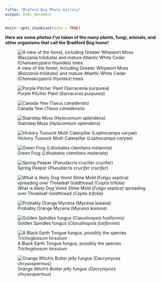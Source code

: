 ```yaml
---
title: "Braford Bog Photo Gallery"
output: html_document
---
```


```r
knitr::opts_chunk$set(echo = TRUE)
```
**Here are some photos I've taken of the many plants, fungi, animals, and other organisms that call the Bradford Bog home!**

![A view of the forest, including Greater Whipwort Moss (*Bazzania trilobata*) and mature Atlantic White Cedar (*Chamaecyparis thyoides*) trees](/Users/reececiampitti/Desktop/BIOL 806/Labs/ReeceCiampittiWebsite/Image/IMG_0139.jpg)


![Purple Pitcher Plant (*Sarracenia purpurea*)](/Users/reececiampitti/Desktop/BIOL 806/Labs/ReeceCiampittiWebsite/Image/S.purpurea.jpg)


![Canada Yew (*Taxus canadensis*)](/Users/reececiampitti/Desktop/BIOL 806/Labs/ReeceCiampittiWebsite/Image/T.canadensis.jpg)


![Stairstep Moss (*Hylocomium splendens*)](/Users/reececiampitti/Desktop/BIOL 806/Labs/ReeceCiampittiWebsite/Image/H.splendens.jpg)


![Hickory Tussock Moth Caterpillar (*Lophocampa caryae*)](/Users/reececiampitti/Desktop/BIOL 806/Labs/ReeceCiampittiWebsite/Image/Hickory_Tussock_Moth.jpg)


![Green Frog (*Lithobates clamitans melanota*)](/Users/reececiampitti/Desktop/BIOL 806/Labs/ReeceCiampittiWebsite/Image/froggy.jpg)


![Spring Peeper (*Pseudacris crucifer crucifer*)](/Users/reececiampitti/Desktop/BIOL 806/Labs/ReeceCiampittiWebsite/Image/Spring Peeper.jpg)


![What is likely Dog Vomit Slime Mold (*Fuligo septica*) spreading over Threeleaf Goldthread (*Coptis trifolia*) ](/Users/reececiampitti/Desktop/BIOL 806/Labs/ReeceCiampittiWebsite/Image/Slimemold.jpg)


![Probably Orange Mycena (*Mycena leaiana*)](/Users/reececiampitti/Desktop/BIOL 806/Labs/ReeceCiampittiWebsite/Image/Orange_Mycena.jpg)


![Golden Spindles fungus (*Clavulinopsis fusiformis*)](/Users/reececiampitti/Desktop/BIOL 806/Labs/ReeceCiampittiWebsite/Image/Golden Spindles.jpg)


![A Black Earth Tongue fungus, possibly the species *Trichoglossum hirsutum*](/Users/reececiampitti/Desktop/BIOL 806/Labs/ReeceCiampittiWebsite/Image/Earthtongue.jpg)


![Orange Witch's Butter jelly fungus (*Dacrymyces chrysospermus*)](/Users/reececiampitti/Desktop/BIOL 806/Labs/ReeceCiampittiWebsite/Image/Orange_witchsbutter.jpg)